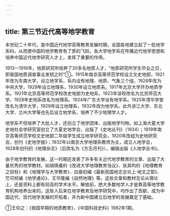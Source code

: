 ```yaml
---
---
---
```

title: 第三节近代高等地学教育
---



本世纪二十年代，是中国近代地学高等教育发展时期，全国各地建立起了一批地学系科，从而使中国的地学教育有了质的飞跃。各大学地学系在传播近代地学思想和培养中国近代地学研究人才上，发挥了重要的作用。

1913—1916年，地质研究所培养了20多名地质人才，“地质研究所学生毕业之日，即我国地质调查事业发轫之时”①。1915年南京高等师范学校设立文史地部，1921年改为东南大学，设立地学系，系内设有地理、地质、气象三个组，1928年改为中央大学，1929年设立地理系，1930年设立地质系。1917年北京大学开办地质学系。1921年北京高等师范学校改史地部为史地系，1923年该校改名为北京师范大学，1928年史地系改名为地理系。1924年广东大学设有地学系。1925年清华学堂改名为清华大学，1929年设立地理系，1932年改为地学系。此外浙江大学、东北大学、兰州大学等也先后设立地学系，培养了不少地理学人才。

地学系不但培养了大批人才，还创立了地学团体、出版地学刊物。如上海大夏大学史地社会学研究室创立了大夏史地学会，出版了《史地丛刊》（1934）；1919年南京高等师范学校文史地部二年级学生成立地学研究会，1920年改组为史地研究会，创刊《史地学报》；1932年以南京大学地理系教师为主，成立人地学会，1928年创刊的《地理杂志》（后改名为《方志月刊》），编辑出版《人地学丛书》。

由于地学教育的发展，这一时期还发表了许多有关近代地学教育的文章、出版了大量优秀的地学教材。如胡焕庸的《改进大学地理教育刍议》、张其昀的《地理教育之目标》和《地理学与大学教育》、白眉初编《最新民国地志总论上·地文之部》、竺可桢编《地学通论》、王华隆编《自然地理》等。这些文章和教材无论从理论上，还是资料上都有较高的学术水平。解放前，绝大多数地学人才是靠高等地学教育机构培养出来的。这些人后来在地学教育及地学研究中，均作出了贡献，成为中国近代、现代地学发展的开拓者，并为新中国建立后地学的发展奠定了基础。

①王仰之：《我国早期的地质教育》，《中国科技史料》1982年1期。